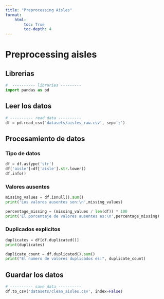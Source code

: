 ```yaml
---
title: "Preprocessing Aisles"
format: 
    html:
        toc: True
        toc-depth: 4
---
```

# Preprocessing aisles

## Librerias
```python
#  ---------- libraries ---------
import pandas as pd
```

## Leer los datos
```python
# ---------- read data ----------
df = pd.read_csv('datasets/aisles_raw.csv', sep=';')
```

## Procesamiento de datos

### Tipo de datos
```python
df = df.astype('str')
df['aisle']=df['aisle'].str.lower()
df.info()
```

### Valores ausentes
```python
missing_values = df.isnull().sum()
print('Los valores ausentes son:\n',missing_values)
```

```python
percentage_missing = (missing_values / len(df)) * 100
print('El porcentaje de valores ausentes es:\n',percentage_missing)
```

### Duplicados explicitos
```python
duplicates = df[df.duplicated()]
print(duplicates)
```
```python
duplicate_count = df.duplicated().sum()
print("El numero de valores duplicados es:", duplicate_count)
```

## Guardar los datos
```python
# ---------- save data ----------
df.to_csv('datasets/clean_aisles.csv', index=False)
```